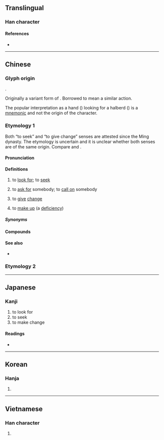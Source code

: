 {{character info/new}}
==Translingual==
{{stroke order|strokes=7}}

===Han character===
{{Han char|rn=64|rad=手|as=04|sn=7|four=53050|canj=QI|ids=⿰扌戈}}

====References====
* {{Han ref|kx=0419.180|dkj=11851|dj=0766.100|hdz=31835.040|uh=627E|ud=25214|bh=A7E4|bd=42980}}

----

==Chinese==

===Glyph origin===
{{Han etym}}
{{Han compound|手|alt1=扌|戈|ls=psc|c1=s|c2=p|t1=hand}}.

Originally a variant form of {{zh-l|*划}}. Borrowed to mean a similar action.{{rfv-etymology|zh}}

The popular interpretation as a hand ({{zh-l|*扌}}) looking for a halberd ({{zh-l|*戈}}) is a [[mnemonic]] and not the origin of the character.

===Etymology 1===
{{zh-forms|alt=爪-“to seek”}}
Both “to seek” and “to give change” senses are attested since the Ming dynasty. The etymology is uncertain and it is unclear whether both senses are of the same origin. Compare {{zh-l|爪}} and {{zh-l|抓}}.

====Pronunciation====
{{zh-pron
|m=zhǎo
|m-s=zao3
|dg=зо2
|c=zaau2
|c-t=zau2
|g=zau3
|h=pfs=cháu;gd=zau3
|j=zau2
|mb=cǎu
|md=cāu
|mn=xm,zz,tp,kh,tn,tc,hc,sx,yl,km,mg:chāu/qz,lk:chǎu/ml:cháu
|mn_note=chāu/chǎu - vernacular; cháu - literary
|mn-t=dao2
|w=2tsau
|x=zhau3
|mc=
|oc=y
|cat=v
}}

====Definitions====
{{zh-hanzi}}

# to [[look for]]; to [[seek]]
#: {{zh-x|他 決定 出去 找 食物。|He decided to go out to '''search''' for food.}}
#: {{zh-x|你 找 過 沙發 後面 了 嗎？|Have you '''looked''' behind the sofa?}}
# to [[ask for]] somebody; to [[call on]] somebody
#: {{zh-x|有 人 來 找 我 嗎？|Did anybody '''ask''' for me?}}
# to [[give]] [[change]]
#: {{zh-x|不用 找 了。|Keep the change.}}
#: {{zh-x|這 是 找 你 的 錢。|Here is your change.}}
#: {{zh-x|找 返 你 三 個 六。|$3.60 is your change.|C}}
# to [[make up]] (a [[deficiency]])

=====Synonyms=====
{{zh-dial}}

====Compounds====
{{zh-der|找彆扭|找病|找補|找不自在|找碴|找茬|找岔子|找刺|找倒霉|找對象|找藉口/找借口|找樂子|找麻煩|找沒趣|找便宜|找平|找婆家|找齊|找錢|找竅門|找事|找死|找臺階/找台階/找台阶|找頭|找尋|找轍|找主|外找|尋找|兩不找|找對頭|找門路|找機會|找上門|找臺階下/找台階下/找台阶下|找帳|找面子|找沒味兒|找踏級|找野食|找飯碗|找縫子|找到|找絕|找價|找出路|找碴兒|自找苦吃|自找罪受|騎馬找馬|自找|自找麻煩|找續|找換店|找換|找數|有找|找晦氣|倒找|打著燈籠沒處找/打着灯笼没处找|找不著/找不着|找不著北/找不着北|找墊背的|找梯子下臺|找贖|查找|騎驢找驢|外找兒|找岔兒|找籬|探找|fold=1}}

====See also====
* {{zh-l|求}}

===Etymology 2===
{{zh-see|划|v|to [[row]]; to [[paddle]]}}

{{zh-cat|Beginning}}

----

==Japanese==

===Kanji===
{{ja-kanji|grade=|rs=手04}}

# to look for
# to seek
# to make change

====Readings====
* {{ja-readings|on=[[か]] (ka), [[げ]] (ge), [[そう]] (sō)|kun=[[さおさす]] (saosasu), [[たずねる]] (tazuneru)}}

----

==Korean==

===Hanja===
{{ko-hanja|hangeul=조}}

# {{defn|lang=ko|sort=手04}}

----

==Vietnamese==

===Han character===
{{vi-hantu|[[trảo]],

9797
koko

 [[hoa]], [[quơ]], [[chết]],|rs=手04}}

# {{defn|lang=vi|sort=手04}}